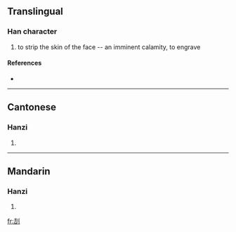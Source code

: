==Translingual==

===Han character===
{{Han char|rn=18|rad=刀|as=06|sn=8|four=|canj=土口中弓 (GRLN)}}

# to strip the skin of the face -- an imminent calamity, to engrave

====References====
* {{Han ref|kx=0139.180|hdz=10332.130|uh=34E4|ud=13540}}

----

==Cantonese==

===Hanzi===
{{yue-hanzi|jyut=|y=hot3, kit3 kit6}}

# {{defn|Cantonese}}

----

==Mandarin==

===Hanzi===
{{cmn-hanzi|pin=[[jié]] ([[jie2]]), [[qià]] ([[qia4]])|wg=chieh<sup>2</sup>, ch'ia<sup>4</sup>}}

# {{defn|Mandarin}}

[[fr:㓤]]